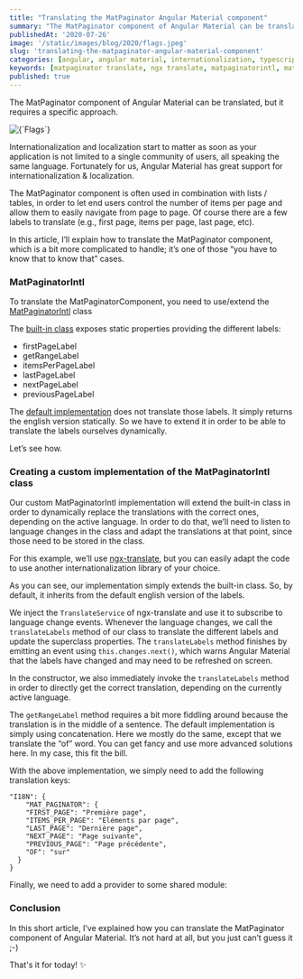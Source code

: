 ```yaml
---
title: "Translating the MatPaginator Angular Material component"
summary: "The MatPaginator component of Angular Material can be translated, but it requires a specific approach."
publishedAt: '2020-07-26'
image: '/static/images/blog/2020/flags.jpeg'
slug: 'translating-the-matpaginator-angular-material-component'
categories: [angular, angular material, internationalization, typescript, javascript, programming]
keywords: [matpaginator translate, ngx translate, matpaginatorintl, mat paginator ngx translate, matpaginatorintl example]
published: true
---
```


The MatPaginator component of Angular Material can be translated, but it requires a specific approach.

<BlogPostCenteredContent>
  <Image
    alt={`Flags`}
    src={`/static/images/blog/2020/flags.jpeg`}
    width={700}
    height={400}
    priority
  />
</BlogPostCenteredContent>

Internationalization and localization start to matter as soon as your application is not limited to a single community of users, all speaking the same language. Fortunately for us, Angular Material has great support for internationalization & localization.

The MatPaginator component is often used in combination with lists / tables, in order to let end users control the number of items per page and allow them to easily navigate from page to page. Of course there are a few labels to translate (e.g., first page, items per page, last page, etc).

In this article, I’ll explain how to translate the MatPaginator component, which is a bit more complicated to handle; it’s one of those “you have to know that to know that” cases.

### MatPaginatorIntl

To translate the MatPaginatorComponent, you need to use/extend the [MatPaginatorIntl](https://material.angular.io/components/paginator/api#MatPaginatorIntl) class

The [built-in class](https://github.com/angular/components/blob/dd37ca57406412c1ebeaec56cab5a517f796d4b9/src/material/paginator/paginator-intl.ts) exposes static properties providing the different labels:

* firstPageLabel
* getRangeLabel
* itemsPerPageLabel
* lastPageLabel
* nextPageLabel
* previousPageLabel

The [default implementation](https://github.com/angular/components/blob/dd37ca57406412c1ebeaec56cab5a517f796d4b9/src/material/paginator/paginator-intl.ts) does not translate those labels. It simply returns the english version statically. So we have to extend it in order to be able to translate the labels ourselves dynamically.

Let’s see how.

### Creating a custom implementation of the MatPaginatorIntl class

Our custom MatPaginatorIntl implementation will extend the built-in class in order to dynamically replace the translations with the correct ones, depending on the active language. In order to do that, we’ll need to listen to language changes in the class and adapt the translations at that point, since those need to be stored in the class.

For this example, we’ll use [ngx-translate](https://github.com/ngx-translate/core), but you can easily adapt the code to use another internationalization library of your choice.

<Gist gistLink="dsebastien/0f4dee201de91d2633ae90a59b103fe8" />

As you can see, our implementation simply extends the built-in class. So, by default, it inherits from the default english version of the labels.

We inject the `TranslateService` of ngx-translate and use it to subscribe to language change events. Whenever the language changes, we call the `translateLabels` method of our class to translate the different labels and update the superclass properties. The `translateLabels` method finishes by emitting an event using `this.changes.next()`, which warns Angular Material that the labels have changed and may need to be refreshed on screen.

In the constructor, we also immediately invoke the `translateLabels` method in order to directly get the correct translation, depending on the currently active language.

The `getRangeLabel` method requires a bit more fiddling around because the translation is in the middle of a sentence. The default implementation is simply using concatenation. Here we mostly do the same, except that we translate the “of” word. You can get fancy and use more advanced solutions here. In my case, this fit the bill.

With the above implementation, we simply need to add the following translation keys:

```
"I18N": {
    "MAT_PAGINATOR": {
    "FIRST_PAGE": "Première page",
    "ITEMS_PER_PAGE": "Eléments par page",
    "LAST_PAGE": "Dernière page",
    "NEXT_PAGE": "Page suivante",
    "PREVIOUS_PAGE": "Page précédente",
    "OF": "sur"
  }
}
```

Finally, we need to add a provider to some shared module:

<Gist gistLink="dsebastien/075560e8a24f456844c4b12986b54f0e" />

### Conclusion

In this short article, I’ve explained how you can translate the MatPaginator component of Angular Material. It’s not hard at all, but you just can’t guess it ;-)

That's it for today! ✨

<BlogPostSignature />

